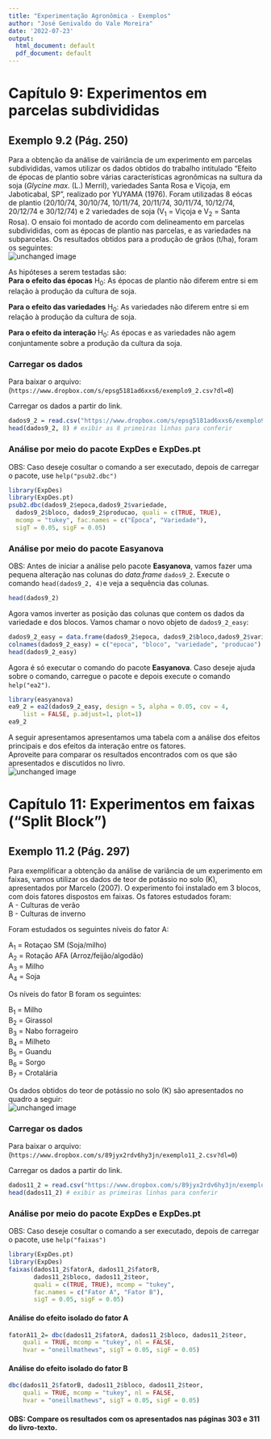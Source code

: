 ```yaml
---
title: "Experimentação Agronômica - Exemplos"
author: "José Genivaldo do Vale Moreira"
date: '2022-07-23'
output:
  html_document: default
  pdf_document: default
---
```


# Capítulo 9: Experimentos em parcelas subdivididas  
  
## Exemplo 9.2 (Pág. 250)  
Para a obtenção da análise de vairiância de um experimento em parcelas subdivididas, vamos utilizar os dados obtidos do trabalho intitulado "Efeito de épocas de plantio sobre várias características agronômicas na sultura da soja (*Glycine max.* (L.) Merril), variedades Santa Rosa e Viçoja, em Jaboticabal, SP", realizado por YUYAMA (1976). Foram utilizadas 8 eócas de plantio (20/10/74, 30/10/74, 10/11/74, 20/11/74, 30/11/74, 10/12/74, 20/12/74 e 30/12/74) e 2 variedades de soja (V~1~ = Viçoja e V~2~ = Santa Rosa). O ensaio foi montado de acordo com delineamento em parcelas subdivididas, com as épocas de plantio nas parcelas, e as variedades na subparcelas. Os resultados obtidos para a produção de grãos (t/ha), foram os seguintes:  
![unchanged image](Figuras/exemplo9_2.jpg) 

As hipóteses a serem testadas são:  
**Para o efeito das épocas**
H~0~: As épocas de plantio não diferem entre si em relação à produção da cultura de soja.

**Para o efeito das variedades**
H~0~: As variedades não diferem entre si em relação à produção da cultura de soja.  

**Para o efeito da interação**
H~0~: As épocas e as variedades não agem conjuntamente sobre a produção da cultura da soja.   



### Carregar os dados  

Para baixar o arquivo:   (`https://www.dropbox.com/s/epsg5181ad6xxs6/exemplo9_2.csv?dl=0`)  

Carregar os dados a partir do link.
```r
dados9_2 = read.csv("https://www.dropbox.com/s/epsg5181ad6xxs6/exemplo9_2.csv?dl=1", header = TRUE, sep = ";", dec = ".")
head(dados9_2, 8) # exibir as 8 primeiras linhas para conferir
```
  
### Análise por meio do pacote **ExpDes** e **ExpDes.pt**
  
OBS: Caso deseje cosultar o comando a ser executado, depois de carregar o pacote, use `help("psub2.dbc")`

```r
library(ExpDes)
library(ExpDes.pt)
psub2.dbc(dados9_2$epoca,dados9_2$variedade,
  dados9_2$bloco, dados9_2$producao, quali = c(TRUE, TRUE),
  mcomp = "tukey", fac.names = c("Época", "Variedade"),
  sigT = 0.05, sigF = 0.05)
```


  
### Análise por meio do pacote **Easyanova**

OBS: Antes de iniciar a análise pelo pacote **Easyanova**, vamos fazer uma pequena alteração nas colunas do *data.frame* `dados9_2`. Execute o comando `head(dados9_2, 4)`e veja a sequência das colunas.

```r
head(dados9_2)

```

Agora vamos inverter as posição das colunas que contem os dados da variedade e dos blocos. Vamos chamar o novo objeto de `dados9_2_easy`:

```r
dados9_2_easy = data.frame(dados9_2$epoca, dados9_2$bloco,dados9_2$variedade, dados9_2$producao)
colnames(dados9_2_easy) = c("epoca", "bloco", "variedade", "producao") # muda o nome das colunas
head(dados9_2_easy)
```

Agora é só executar o comando do pacote **Easyanova**. Caso deseje ajuda sobre o comando, carregue o pacote e depois execute o comando `help("ea2")`.

```r
library(easyanova)
ea9_2 = ea2(dados9_2_easy, design = 5, alpha = 0.05, cov = 4, 
    list = FALSE, p.adjust=1, plot=1)
ea9_2
```

A seguir apresentamos apresentamos uma tabela com a análise dos efeitos principais e dos efeitos da interação entre os fatores.  
Aproveite para comparar os resultados encontrados com os que são apresentados e discutidos no livro.  
![unchanged image](Figuras/exemplo9_2_resumo.jpg)

# Capítulo 11: Experimentos em faixas ("Split Block")  
  
## Exemplo 11.2 (Pág. 297)  
Para exemplificar a obtenção da análise de variância de um experimento em faixas, vamos utilizar os dados de teor de potássio no solo (K), apresentados por Marcelo (2007). O experimento foi instalado em 3 blocos, com dois fatores dispostos em faixas. Os fatores estudados foram:  
A - Culturas de verão  
B - Culturas de inverno  

Foram estudados os seguintes níveis do fator A:  
  
A~1~ = Rotaçao SM (Soja/milho)  
A~2~ = Rotação AFA (Arroz/feijão/algodão)  
A~3~ = Milho  
A~4~ = Soja  
  
Os níveis do fator B foram os seguintes:
  
B~1~ = Milho  
B~2~ = Girassol  
B~3~ = Nabo forrageiro  
B~4~ = Milheto  
B~5~ = Guandu  
B~6~ = Sorgo  
B~7~ = Crotalária  
  
Os dados obtidos do teor de potássio no solo (K) são apresentados no quadro a seguir:  
![unchanged image](Figuras/exemplo11_2.jpg)     

  

### Carregar os dados  

Para baixar o arquivo:   (`https://www.dropbox.com/s/89jyx2rdv6hy3jn/exemplo11_2.csv?dl=0`)  

Carregar os dados a partir do link.
```r
dados11_2 = read.csv("https://www.dropbox.com/s/89jyx2rdv6hy3jn/exemplo11_2.csv?dl=1", header = TRUE, sep = ";", dec = ".")
head(dados11_2) # exibir as primeiras linhas para conferir
```

### Análise por meio do pacote **ExpDes** e **ExpDes.pt**
  
OBS: Caso deseje cosultar o comando a ser executado, depois de carregar o pacote, use `help("faixas")`

```r
library(ExpDes.pt)
library(ExpDes)
faixas(dados11_2$fatorA, dados11_2$fatorB, 
       dados11_2$bloco, dados11_2$teor,
       quali = c(TRUE, TRUE), mcomp = "tukey", 
       fac.names = c("Fator A", "Fator B"), 
       sigT = 0.05, sigF = 0.05)
```
  
  

#### Análise do efeito isolado do fator A  
```r
fatorA11_2= dbc(dados11_2$fatorA, dados11_2$bloco, dados11_2$teor, 
    quali = TRUE, mcomp = "tukey", nl = FALSE,
    hvar = "oneillmathews", sigT = 0.05, sigF = 0.05)
```


#### Análise do efeito isolado do fator B  
```r
dbc(dados11_2$fatorB, dados11_2$bloco, dados11_2$teor, 
    quali = TRUE, mcomp = "tukey", nl = FALSE,
    hvar = "oneillmathews", sigT = 0.05, sigF = 0.05)
```

  
#### **OBS:** Compare os resultados com os apresentados nas páginas 303 e 311 do livro-texto.